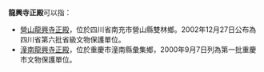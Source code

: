 '''龍興寺正殿'''可以指：
* [[營山龍興寺正殿|營山龍興寺正殿]]，位於四川省南充市營山縣雙林鄉。2002年12月27日公布為四川省第六批省級文物保護單位。
* [[潼南龍興寺正殿|潼南龍興寺正殿]]，位於重慶市潼南縣彙集鄉，2000年9月7日列為第一批重慶市文物保護單位。
{{Disambig|消歧義索引|Cat=五字建築物消歧義}}
